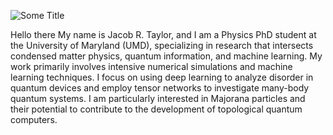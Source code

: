 ![Some Title](../assets/waveguide-qed.png)

Hello there
My name is Jacob R. Taylor, and I am a Physics PhD student at the University of Maryland (UMD), specializing in research that intersects condensed matter physics, quantum information, and machine learning. My work primarily involves intensive numerical simulations and machine learning techniques. I focus on using deep learning to analyze disorder in quantum devices and employ tensor networks to investigate many-body quantum systems. I am particularly interested in Majorana particles and their potential to contribute to the development of topological quantum computers.

